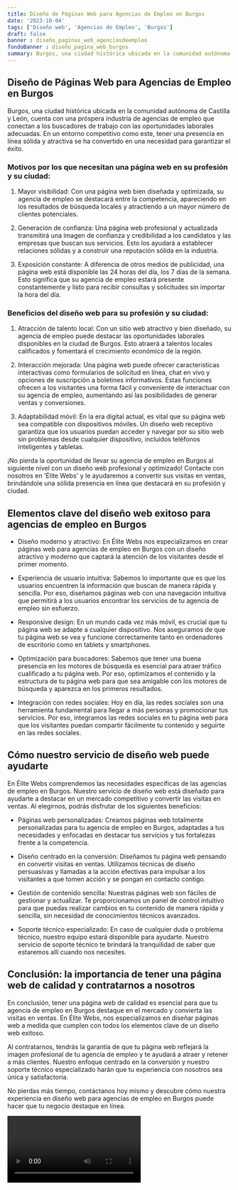 ```yaml
---
title: Diseño de Páginas Web para Agencias de Empleo en Burgos
date: '2023-10-04'
tags: ['Diseño web', 'Agencias de Empleo', 'Burgos']
draft: false
banner : diseño_paginas_web_agenciasdeempleo
fondoBanner : diseño_pagina_web_burgos
summary: Burgos, una ciudad histórica ubicada en la comunidad autónoma de Castilla y León, cuenta con una próspera industria de agencias de empleo que conectan a los buscadores de trabajo con las oportunidades laborales adecuadas. En un entorno competitivo como este, tener una presencia en línea sólida y atractiva se ha convertido en una necesidad para garantizar el éxito.
---
```


## Diseño de Páginas Web para Agencias de Empleo en Burgos

Burgos, una ciudad histórica ubicada en la comunidad autónoma de Castilla y León, cuenta con una próspera industria de agencias de empleo que conectan a los buscadores de trabajo con las oportunidades laborales adecuadas. En un entorno competitivo como este, tener una presencia en línea sólida y atractiva se ha convertido en una necesidad para garantizar el éxito.

### Motivos por los que necesitan una página web en su profesión y su ciudad:

1. Mayor visibilidad: Con una página web bien diseñada y optimizada, su agencia de empleo se destacará entre la competencia, apareciendo en los resultados de búsqueda locales y atractiendo a un mayor número de clientes potenciales.

2. Generación de confianza: Una página web profesional y actualizada transmitirá una imagen de confianza y credibilidad a los candidatos y las empresas que buscan sus servicios. Esto los ayudará a establecer relaciones sólidas y a construir una reputación sólida en la industria.

3. Exposición constante: A diferencia de otros medios de publicidad, una página web está disponible las 24 horas del día, los 7 días de la semana. Esto significa que su agencia de empleo estará presente constantemente y listo para recibir consultas y solicitudes sin importar la hora del día.

### Beneficios del diseño web para su profesión y su ciudad:

1. Atracción de talento local: Con un sitio web atractivo y bien diseñado, su agencia de empleo puede destacar las oportunidades laborales disponibles en la ciudad de Burgos. Esto atraerá a talentos locales calificados y fomentará el crecimiento económico de la región.

2. Interacción mejorada: Una página web puede ofrecer características interactivas como formularios de solicitud en línea, chat en vivo y opciones de suscripción a boletines informativos. Estas funciones ofrecen a los visitantes una forma fácil y conveniente de interactuar con su agencia de empleo, aumentando así las posibilidades de generar ventas y conversiones.

3. Adaptabilidad móvil: En la era digital actual, es vital que su página web sea compatible con dispositivos móviles. Un diseño web receptivo garantiza que los usuarios puedan acceder y navegar por su sitio web sin problemas desde cualquier dispositivo, incluidos teléfonos inteligentes y tabletas.

¡No pierda la oportunidad de llevar su agencia de empleo en Burgos al siguiente nivel con un diseño web profesional y optimizado! Contacte con nosotros en 'Élite Webs' y le ayudaremos a convertir sus visitas en ventas, brindándole una sólida presencia en línea que destacará en su profesión y ciudad.

<GifSeo />

<Cta />

## Elementos clave del diseño web exitoso para agencias de empleo en Burgos

- Diseño moderno y atractivo: En Élite Webs nos especializamos en crear páginas web para agencias de empleo en Burgos con un diseño atractivo y moderno que captará la atención de los visitantes desde el primer momento.

- Experiencia de usuario intuitiva: Sabemos lo importante que es que los usuarios encuentren la información que buscan de manera rápida y sencilla. Por eso, diseñamos páginas web con una navegación intuitiva que permitirá a los usuarios encontrar los servicios de tu agencia de empleo sin esfuerzo.

- Responsive design: En un mundo cada vez más móvil, es crucial que tu página web se adapte a cualquier dispositivo. Nos aseguramos de que tu página web se vea y funcione correctamente tanto en ordenadores de escritorio como en tablets y smartphones.

- Optimización para buscadores: Sabemos que tener una buena presencia en los motores de búsqueda es esencial para atraer tráfico cualificado a tu página web. Por eso, optimizamos el contenido y la estructura de tu página web para que sea amigable con los motores de búsqueda y aparezca en los primeros resultados.

- Integración con redes sociales: Hoy en día, las redes sociales son una herramienta fundamental para llegar a más personas y promocionar tus servicios. Por eso, integramos las redes sociales en tu página web para que los visitantes puedan compartir fácilmente tu contenido y seguirte en las redes sociales.

## Cómo nuestro servicio de diseño web puede ayudarte

En Élite Webs comprendemos las necesidades específicas de las agencias de empleo en Burgos. Nuestro servicio de diseño web está diseñado para ayudarte a destacar en un mercado competitivo y convertir las visitas en ventas. Al elegirnos, podrás disfrutar de los siguientes beneficios:

- Páginas web personalizadas: Creamos páginas web totalmente personalizadas para tu agencia de empleo en Burgos, adaptadas a tus necesidades y enfocadas en destacar tus servicios y tus fortalezas frente a la competencia.

- Diseño centrado en la conversión: Diseñamos tu página web pensando en convertir visitas en ventas. Utilizamos técnicas de diseño persuasivas y llamadas a la acción efectivas para impulsar a los visitantes a que tomen acción y se pongan en contacto contigo.

- Gestión de contenido sencilla: Nuestras páginas web son fáciles de gestionar y actualizar. Te proporcionamos un panel de control intuitivo para que puedas realizar cambios en tu contenido de manera rápida y sencilla, sin necesidad de conocimientos técnicos avanzados.

- Soporte técnico especializado: En caso de cualquier duda o problema técnico, nuestro equipo estará disponible para ayudarte. Nuestro servicio de soporte técnico te brindará la tranquilidad de saber que estaremos allí cuando nos necesites.

## Conclusión: la importancia de tener una página web de calidad y contratarnos a nosotros

En conclusión, tener una página web de calidad es esencial para que tu agencia de empleo en Burgos destaque en el mercado y convierta las visitas en ventas. En Élite Webs, nos especializamos en diseñar páginas web a medida que cumplen con todos los elementos clave de un diseño web exitoso.

Al contratarnos, tendrás la garantía de que tu página web reflejará la imagen profesional de tu agencia de empleo y te ayudará a atraer y retener a más clientes. Nuestro enfoque centrado en la conversión y nuestro soporte técnico especializado harán que tu experiencia con nosotros sea única y satisfactoria.

No pierdas más tiempo, contáctanos hoy mismo y descubre cómo nuestra experiencia en diseño web para agencias de empleo en Burgos puede hacer que tu negocio destaque en línea.

<Video />

<CtaBot job='Agencias de Empleo' city='Burgos'/>

<Gmaps query='Burgos+españa+maps' />